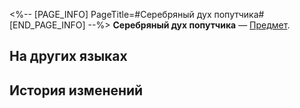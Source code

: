<%-- [PAGE_INFO]
PageTitle=#Серебряный дух попутчика#
[END_PAGE_INFO] --%>
{{Предмет Инфобокс
|id          = 282
|Изображение = Предмет Серебряный дух попутчика.png
|Тип         = 
|Инвентарь   = Ценные предметы
|Редкость    = 5
|Эффект      = 
|Описание    = Можно обменять на золотой дух попутчика в магазине «Слияние звёзд».
|Источник1   = [[Доступно после получения дубликата персонажа 5★ с максимальным числом Эйдолонов]]
}}
{{Описание|''«С силой Освоения даже крошечные духи могут собраться вместе и превратиться в ослепительную серебряную звезду».''}}
'''Серебряный дух попутчика''' — [[Предмет]].

==На других языках==
{{На других языках
|en   = Silver Companion Spirit
|zhs  = 旅伴银灵
|zht  = 旅伴銀靈
|ja   = 銀の伴星
|ko   = 동행•은빛 영혼
|es   = Espíritu acompañante plateado
|fr   = Esprit de compagnon argenté
|ru   = Серебряный дух попутчика
|th   = จิตสหายสีเงิน
|vi   = Ngân Linh Đồng Hành
|de   = Silberner Gefährtengeist
|id   = Silver Companion Spirit
|pt   = Espírito Companheiro Prateado
}}

==История изменений==
{{История изменений|3.5}}
